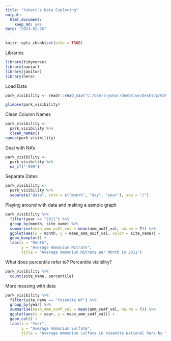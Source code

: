```yaml
---
title: "Yukari's Data Exploring"
output: 
  html_document: 
    keep_md: yes
date: "2023-02-26"
---
```


```r
knitr::opts_chunk$set(echo = TRUE)
```

Libraries
```r
library(tidyverse)
library(naniar)
library(janitor)
library(here)
```

Load Data
```r
park_visibility <- readr::read_csv("C:/Users/yukar/OneDrive/Desktop/GOBY-main/Potential Data/Final Data .csv")
```

```r
glimpse(park_visibility)
```
Clean Column Names
```r
park_visibility <-
  park_visibility %>% 
  clean_names()
names(park_visibility)
```
Deal with NA's
```r
park_visibility <-
  park_visibility %>% 
  na_if("-999")
```

Separate Dates
```r
park_visibility <-
  park_visibility %>% 
  separate("date", into = c("month", "day", "year"), sep = "/")
```

Playing around with data and making a sample graph
```r
park_visibility %>% 
  filter(year == "2011") %>% 
  group_by(month, site_name) %>% 
  summarise(mean_amm_no3f_val = mean(amm_no3f_val, na.rm = T)) %>% 
  ggplot(aes(x = month, y = mean_amm_no3f_val, color = site_name)) +
  geom_boxplot() +
  labs(x = "Month",
       y = "Average Ammonium Nitrate",
       title = "Average Ammonium Nitrate per Month in 2011")
```

What does percentile refer to? Percentile visibility? 
```r
park_visibility %>% 
  count(site_name, percentile)
```

More messing with data
```r
park_visibility %>% 
  filter(site_name == "Yosemite NP") %>% 
  group_by(year) %>% 
  summarise(mean_amm_so4f_val = mean(amm_so4f_val, na.rm = T)) %>% 
  ggplot(aes(x = year, y = mean_amm_so4f_val)) +
  geom_col() +
  labs(x = "Year",
       y = "Average Ammonium Sulfate",
       title = "Average Ammonium Sulfate in Yosemite National Park by Year")
```

